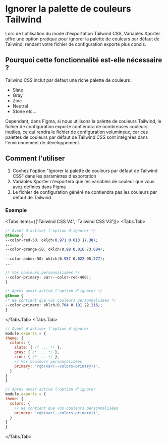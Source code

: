 
# Ignorer la palette de couleurs Tailwind

Lors de l'utilisation du mode d'exportation Tailwind CSS, Variables Xporter offre une option pratique pour ignorer la palette de couleurs par défaut de Tailwind, rendant votre fichier de configuration exporté plus concis.

## Pourquoi cette fonctionnalité est-elle nécessaire ?

Tailwind CSS inclut par défaut une riche palette de couleurs :
- Slate
- Gray
- Zinc
- Neutral
- Stone
etc...

Cependant, dans Figma, si nous utilisons la palette de couleurs Tailwind, le fichier de configuration exporté contiendra de nombreuses couleurs inutiles, ce qui rendra le fichier de configuration volumineux, car ces palettes de couleurs par défaut de Tailwind CSS sont intégrées dans l'environnement de développement.

## Comment l'utiliser

1. Cochez l'option "Ignorer la palette de couleurs par défaut de Tailwind CSS" dans les paramètres d'exportation
2. Variables Xporter n'exportera que les variables de couleur que vous avez définies dans Figma
3. Le fichier de configuration généré ne contiendra pas les couleurs par défaut de Tailwind

### Exemple

<Tabs items={['Tailwind CSS V4', 'Tailwind CSS V3']}>
  <Tabs.Tab>
  ```css
/* Avant d'activer l'option d'ignorer */
@theme {
  --color-red-50: oklch(0.971 0.013 17.38);
  ...
  --color-orange-50: oklch(0.98 0.016 73.684);
  ...
  --color-amber-50: oklch(0.987 0.022 95.277);
  ...

  /* Vos couleurs personnalisées */
  --color-primary: var(--color-red-400);
}

/* Après avoir activé l'option d'ignorer */
@theme {
  /* Ne contient que vos couleurs personnalisées */
  --color-primary: oklch(0.704 0.191 22.216);
}
```
  </Tabs.Tab>
  <Tabs.Tab>
  ```js
// Avant d'activer l'option d'ignorer
module.exports = {
  theme: {
    colors: {
      slate: { /* ... */ },
      gray: { /* ... */ },
      zinc: { /* ... */ },
      // Vos couleurs personnalisées
      primary: 'rgb(var(--colors-primary))',
    }
  }
}

// Après avoir activé l'option d'ignorer
module.exports = {
  theme: {
    colors: {
      // Ne contient que vos couleurs personnalisées
      primary: 'rgb(var(--colors-primary))',
    }
  }
}
```
  </Tabs.Tab>
</Tabs>
